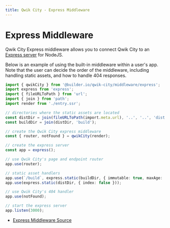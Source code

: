 ```yaml
---
title: Qwik City - Express Middleware
---
```


# Express Middleware

Qwik City Express middleware allows you to connect Qwik City to an [Express server](https://expressjs.com/) for NodeJS.

Below is an example of using the built-in middleware within a user's app. Note that the user can decide the order of the middleware, including handling static assets, and how to handle 404 responses.

```typescript
import { qwikCity } from '@builder.io/qwik-city/middleware/express';
import express from 'express';
import { fileURLToPath } from 'url';
import { join } from 'path';
import render from './entry.ssr';

// directories where the static assets are located
const distDir = join(fileURLToPath(import.meta.url), '..', '..', 'dist');
const buildDir = join(distDir, 'build');

// create the Qwik City express middleware
const { router, notFound } = qwikCity(render);

// create the express server
const app = express();

// use Qwik City's page and endpoint router
app.use(router);

// static asset handlers
app.use(`/build`, express.static(buildDir, { immutable: true, maxAge: '1y', index: false }));
app.use(express.static(distDir, { index: false }));

// use Qwik City's 404 handler
app.use(notFound);

// start the express server
app.listen(3000);
```

- [Express Middleware Source](https://github.com/BuilderIO/qwik/tree/main/packages/qwik-city/middleware/express/index.ts)
